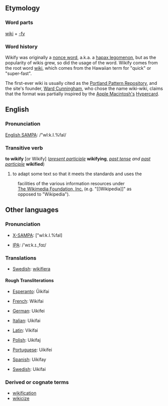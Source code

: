 ==Etymology==
===Word parts===
[[wiki]] + [[-fy]]

===Word history===
Wikify was originally a [[w:Nonce word|nonce word]], a.k.a. a [[w:Hapax legomenon|hapax legomenon]], but as the popularity of wikis grew, so did the usage of the word. Wikify comes from the root word [[w:wiki|wiki]], which comes from the Hawaiian term for "quick" or "super-fast".

The first-ever wiki is usually cited as the [[w:Portland Pattern Repository|Portland Pattern Repository]], and the site's founder, [[w:Ward Cunningham|Ward Cunningham]], who chose the name wiki-wiki, claims that the format was partially inspired by the [[w:Apple Macintosh|Apple Macintosh's]] [[w:Hypercard|Hypercard]].

==English==
===Pronunciation===
[[w:SAMPA chart for English|English SAMPA]]: /"wI:k.I.%faI/

===Transitive verb===
'''to wikify''' [or Wikify] (''[[present participle]]'' '''wikifying''', ''[[past tense]] and [[past participle]]'' '''wikified''')
#to adapt some text so that it meets the standards and uses the                          
:facilities of the various information resources under           
:[[w:Wikimedia|The Wikimedia Foundation, Inc.]] (e.g. "<nowiki>[[Wikipedia]]</nowiki>" as            
:opposed to "Wikipedia").

==Other languages==
===Pronunciation===
*[[w:X-SAMPA|X-SAMPA]]: ["wI:k.I.%faI]

*[[w:IPA|IPA]]: /'w&#618;&#720;k.&#618;.,f&#593;&#618;/

===Translations===
*[[w:Swedish language|Swedish]]: [[wikifiera]]

====Rough Transliterations====
*[[w:Esperanto|Esperanto]]: Ŭikifai

*[[w:French language|French]]: Wikifai

*[[w:German language|German]]: Uikifei

*[[w:Italian language|Italian]]: Uikifai

*[[w:Latin|Latin]]: Vikifai

*[[w:Polish language|Polish]]: Uikifaj

*[[w:Portuguese language|Portuguese]]: Uikifei

*[[w:Spanish language|Spanish]]: Uikifay

*[[w:Swedish language|Swedish]]: Uikifai

===Derived or cognate terms===
*[[wikification]]
*[[wikicize]]